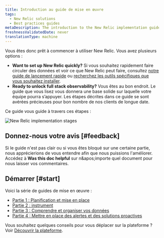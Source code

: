 ```yaml
---
title: Introduction au guide de mise en œuvre
tags:
  - New Relic solutions
  - Best practices guides
metaDescription: The introduction to the New Relic implementation guide.
freshnessValidatedDate: never
translationType: machine
---
```


Vous êtes donc prêt à commencer à utiliser New Relic. Vous avez plusieurs options :

* <DNT>**Want to set up New Relic quickly?**</DNT> Si vous souhaitez rapidement faire circuler des données et voir ce que New Relic peut faire, consultez [notre guide de lancement rapide](/docs/new-relic-solutions/get-started/quick-launch-guide) ou [recherchez les outils spécifiques que vous souhaitez installer](https://newrelic.com/instant-observability).
* <DNT>**Ready to unlock full stack observability?**</DNT> Vous êtes au bon endroit. Le guide que vous lisez vous donnera une base solide sur laquelle votre équipe pourra s’appuyer. Les étapes décrites dans ce guide se sont avérées précieuses pour bon nombre de nos clients de longue date.

Ce guide vous guide à travers ces étapes :

<img title="New Relic implementation stages" alt="New Relic implementation stages" src="/images/apm_diagram_implementation-guide-stages.webp" />

## Donnez-nous votre avis [#feedback]

Si le guide n'est pas clair ou si vous êtes bloqué sur une certaine partie, nous apprécierions de vous entendre afin que nous puissions l'améliorer. Accédez à <DNT>**Was this doc helpful**</DNT> sur n&amp;apos;importe quel document pour nous laisser vos commentaires.

## Démarrer [#start]

Voici la série de guides de mise en œuvre :

* [Partie 1 : Planification et mise en place](/docs/new-relic-solutions/get-started/implementation-guide-planning-setup)
* [Partie 2 : instrument](/docs/new-relic-solutions/get-started/implementation-guide-instrument)
* [Partie 3 : Comprendre et organiser vos données](/docs/new-relic-solutions/get-started/implementation-guide-organize-data)
* [Partie 4 : Mettre en place des alertes et des solutions proactives](/docs/new-relic-solutions/get-started/implementation-guide-alerting-proactive-solutions)

Vous souhaitez quelques conseils pour vous déplacer sur la plateforme ? Voir [Découvrir la plateforme](/docs/new-relic-solutions/new-relic-one/introduction-new-relic-platform).